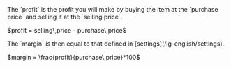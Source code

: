   <Accordion icon="input-numeric" title="Profit (PRF)">
    <ResponseField name="profit" type="decimal">
      The `profit` is the profit you will make by buying the item at the `purchase price` and selling it at the `selling price`.
      <p>$profit = selling\,price - purchase\,price$</p>
      The `margin` is then equal to that defined in [settings](/lg-english/settings).
      <p>$margin = \frac{profit}{purchase\,price}*100$</p>
    </ResponseField>
  </Accordion>